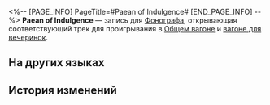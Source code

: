 <%-- [PAGE_INFO]
PageTitle=#Paean of Indulgence#
[END_PAGE_INFO] --%>
{{Предмет Инфобокс
|id          = 210225
|Изображение = Предмет Paean of Indulgence.png
|Тип         = Запись
|Инвентарь   = Ценные предметы
|Редкость    = 3
|Эффект      = 
|Описание    = Запись, которую можно воспроизвести на фонографе экспресса. Это может быть случайное приобретение или подарок от кого-то другого. Когда играет музыка, всплывают самые разные воспоминания: улыбки, встречи, прикосновения и волнение битвы. Может быть, поэтому, даже несмотря на стремительный прогресс общества, люди всё ещё собирают записи.<br />Текущая запись содержит трек Paean of Indulgence.
}}
{{Описание|''Тень облаков порождает мелодии, вид порхающего пера плетёт нить поэзии.''}}
'''Paean of Indulgence''' — запись для [[Фонограф]]а, открывающая соответствующий трек для проигрывания в [[Общий вагон|Общем вагоне]] и [[Вагон для вечеринок|вагоне для вечеринок]].

==На других языках==
{{На других языках
|en   = "Paean of Indulgence"
|zhs  = 《载歌须纵酒》
|zht  = 〈載歌須縱酒〉
|ja   = 『歌には酒を』
|ko   = ≪술에 담긴 노래≫
|es   = Himno de la indulgencia
|fr   = «&nbsp;Paean of Indulgence&nbsp;»
|ru   = Paean of Indulgence
|th   = Paean of Indulgence
|vi   = "Khúc Ca Hòa Men Rượu"
|de   = Loblied auf den Genuss
|id   = "Paean of Indulgence"
|pt   = "Paean of Indulgence"
}}

==История изменений==
{{История изменений|3.5}}
